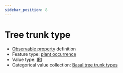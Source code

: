 ```yaml
---
sidebar_position: 8
---
```



# Tree trunk type

- [Observable property](/viewers/dawe-vocabs?uri=https://linked.data.gov.au/def/nrm/3da2a8ca-c0a3-4761-8736-507255eeee68) definition
- Feature type: [plant occurrence](http://linked.data.gov.au/def/tern-cv/b311c0d3-4a1a-4932-a39c-f5cdc1afa611)
- Value type: [IRI](https://w3id.org/tern/ontologies/tern/IRI)
- Categorical value collection: [Basal tree trunk types](/viewers/dawe-vocabs?uri=https://linked.data.gov.au/def/nrm/9282400b-56c3-49a9-bb82-87ef74914690)

<Example protocolModule="basal-area-lite-dbh" observableProperty="https://linked.data.gov.au/def/nrm/3da2a8ca-c0a3-4761-8736-507255eeee68" />
